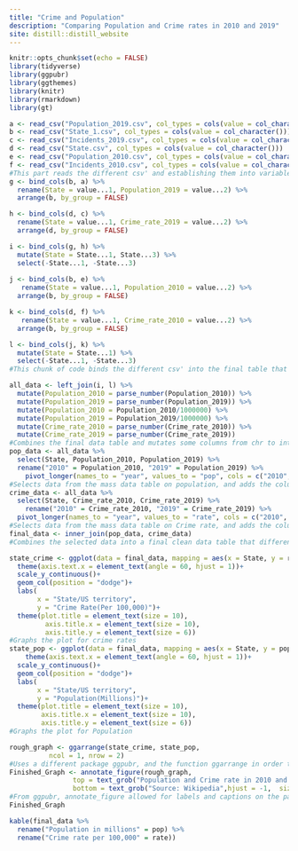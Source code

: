 ```yaml
---
title: "Crime and Population"
description: "Comparing Population and Crime rates in 2010 and 2019"
site: distill::distill_website
---
```


```r
knitr::opts_chunk$set(echo = FALSE)
library(tidyverse)
library(ggpubr)
library(ggthemes)
library(knitr)
library(rmarkdown)
library(gt)
```

```r
a <- read_csv("Population_2019.csv", col_types = cols(value = col_character()))
b <- read_csv("State_1.csv", col_types = cols(value = col_character()))
c <- read_csv("Incidents_2019.csv", col_types = cols(value = col_character()))
d <- read_csv("State.csv", col_types = cols(value = col_character()))
e <- read_csv("Population_2010.csv", col_types = cols(value = col_character()))
f <- read_csv("Incidents_2010.csv", col_types = cols(value = col_character()))
#This part reads the different csv' and establishing them into variables
g <- bind_cols(b, a) %>% 
  rename(State = value...1, Population_2019 = value...2) %>% 
  arrange(b, by_group = FALSE)

h <- bind_cols(d, c) %>% 
  rename(State = value...1, Crime_rate_2019 = value...2) %>% 
  arrange(d, by_group = FALSE)

i <- bind_cols(g, h) %>% 
  mutate(State = State...1, State...3) %>% 
  select(-State...1, -State...3)
  
j <- bind_cols(b, e) %>% 
   rename(State = value...1, Population_2010 = value...2) %>% 
  arrange(b, by_group = FALSE)

k <- bind_cols(d, f) %>% 
   rename(State = value...1, Crime_rate_2010 = value...2) %>% 
  arrange(b, by_group = FALSE) 

l <- bind_cols(j, k) %>% 
  mutate(State = State...1) %>% 
  select(-State...1, -State...3)
#This chunk of code binds the different csv' into the final table that is used in the graph
```
```r
all_data <- left_join(i, l) %>% 
  mutate(Population_2010 = parse_number(Population_2010)) %>% 
  mutate(Population_2019 = parse_number(Population_2019)) %>% 
  mutate(Population_2010 = Population_2010/1000000) %>% 
  mutate(Population_2019 = Population_2019/1000000) %>% 
  mutate(Crime_rate_2010 = parse_number(Crime_rate_2010)) %>% 
  mutate(Crime_rate_2019 = parse_number(Crime_rate_2019)) 
#Combines the final data table and mutates some columns from chr to int, also changes the population so that numbers on the graph can be shown clearly
pop_data <- all_data %>% 
  select(State, Population_2010, Population_2019) %>% 
  rename("2010" = Population_2010, "2019" = Population_2019) %>% 
    pivot_longer(names_to = "year", values_to = "pop", cols = c("2010", "2019"))
#Selects data from the mass data table on population, and adds the column for which year the data belongs to
crime_data <- all_data %>% 
  select(State, Crime_rate_2010, Crime_rate_2019) %>% 
    rename("2010" = Crime_rate_2010, "2019" = Crime_rate_2019) %>% 
  pivot_longer(names_to = "year", values_to = "rate", cols = c("2010", "2019")) 
#Selects data from the mass data table on Crime rate, and adds the column for which year the data belongs to
final_data <- inner_join(pop_data, crime_data)
#Combines the selected data into a final clean data table that differentiates between the two years
```
```r
state_crime <- ggplot(data = final_data, mapping = aes(x = State, y = rate, fill = year))+
  theme(axis.text.x = element_text(angle = 60, hjust = 1))+
  scale_y_continuous()+
  geom_col(position = "dodge")+
  labs(
       x = "State/US territory",
       y = "Crime Rate(Per 100,000)")+
  theme(plot.title = element_text(size = 10),
         axis.title.x = element_text(size = 10),
         axis.title.y = element_text(size = 6))
#Graphs the plot for crime rates
state_pop <- ggplot(data = final_data, mapping = aes(x = State, y = pop, fill = year))+
    theme(axis.text.x = element_text(angle = 60, hjust = 1))+
  scale_y_continuous()+
  geom_col(position = "dodge")+
  labs(
       x = "State/US territory",
       y = "Population(Millions)")+
  theme(plot.title = element_text(size = 10),
        axis.title.x = element_text(size = 10),
        axis.title.y = element_text(size = 6))
#Graphs the plot for Population
```
```r
rough_graph <- ggarrange(state_crime, state_pop, 
          ncol = 1, nrow = 2)
#Uses a different package ggpubr, and the function ggarrange in order to put both graphs on one page
Finished_Graph <- annotate_figure(rough_graph,
                top = text_grob("Population and Crime rate in 2010 and 2019 in each state and US territory", size = 11, face = "bold"),
                bottom = text_grob("Source: Wikipedia",hjust = -1,  size = 10, face = "italic"))
#From ggpubr, annotate_figure allowed for labels and captions on the page
Finished_Graph
```
```r
kable(final_data %>% 
  rename("Population in millions" = pop) %>% 
  rename("Crime rate per 100,000" = rate))
```

